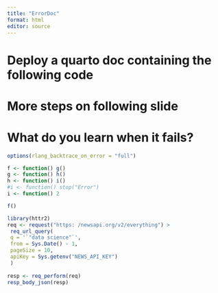```yaml
---
title: "ErrorDoc"
format: html
editor: source
---
```


# Deploy a quarto doc containing the following code 
# More steps on following slide 
# What do you learn when it fails?

```r
options(rlang_backtrace_on_error = "full")

f <- function() g() 
g <- function() h() 
h <- function() i() 
#i <- function() stop("Error")
i <- function() 2 
``` 
```r
f() 
```

```r
library(httr2) 
req <- request("https: /newsapi.org/v2/everything") > 
 req_url_query( 
 q = '`"data science"`', 
 from = Sys.Date() - 1, 
 pageSize = 10, 
 apiKey = Sys.getenv("NEWS_API_KEY") 
 ) 
 
resp <- req_perform(req) 
resp_body_json(resp)
```
